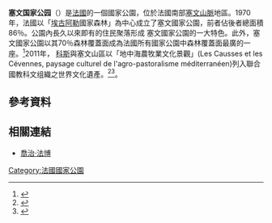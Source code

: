 {{Infobox protected area
| name = 塞文国家公园
| alt_name = Parc national des Cévennes
| iucn_category = V
| photo = Cevennes_Florac_Mimente_depuis_Causse_Mejean.jpg
| photo_alt =
| photo_caption =
| photo_width =
| map =
| map_alt =
| map_caption =
| map_width =
| location =
| nearest_city =
| lat_d              = 44
| lat_m              = 11
| lat_s              = 38
| lat_NS             = N
| long_d             = 3
| long_m             = 34
| long_s             = 53
| long_EW            = E
| coords =
| coords_ref =
| region =
| area =
| established = 1970
| visitation_num =
| visitation_year =
| governing_body =
| world_heritage_site =
| url = http://www.cevennes-parcnational.fr/
}}
'''塞文国家公园'''（{{lang-fr|Parc national des Cévennes}}）是[[法國|法國]]的一個國家公園，位於法國南部[[塞文山脈|塞文山脈]]地區。1970年，法國以「[[埃古阿勒峰|埃古阿勒]]國家森林」為中心成立了塞文國家公園，前者佔後者總面積86％。公園內長久以來即有的住民聚落形成 塞文國家公園的一大特色。此外，塞文國家公園以其70％森林覆蓋面成為法國所有國家公園中森林覆蓋面最廣的一座。<ref>{{Cite web|title=Le Parc national des Cévennes®|url=http://www1.onf.fr/foret-exception/sommaire/foretreseau/l-aigoual/acteurs/@@index.html|accessdate=2020-08-22|author=Office National des Forêts|date=|format=|publisher=Office National des Forêts|language=fr|archive-date=2020-09-14|archive-url=https://web.archive.org/web/20200914084811/http://www1.onf.fr/foret-exception/sommaire/foretreseau/l-aigoual/acteurs/@@index.html|dead-url=no}}</ref>2011年， [[科斯_(法国)|科斯]]與塞文山區以「地中海農牧業文化景觀」(Les Causses et les Cévennes, paysage culturel de l'agro-pastoralisme méditerranéen)列入聯合國教科文组織之世界文化遺產。<ref>{{Cite web|title=L'épopée d'un reboisement®|url=http://www1.onf.fr/enforet/aigoual/@@index.html|accessdate=2020-08-22|author=Office National des Forêts|date=|format=|publisher=Office National des Forêts|language=fr|archive-date=2019-05-02|archive-url=https://web.archive.org/web/20190502161345/http://www1.onf.fr/enforet/aigoual/@@index.html|dead-url=no}}</ref><ref>{{Cite web |url=http://whc.unesco.org/en/list/1153 |title=存档副本 |accessdate=2015-12-28 |archive-date=2017-07-11 |archive-url=https://web.archive.org/web/20170711123038/http://whc.unesco.org/en/list/1153 |dead-url=no }}</ref>。

==參考資料==
{{Reflist}}

== 相關連結 ==
*[[喬治·法博|喬治·法博]]

{{National parks of France}}
[[Category:法國國家公園|Category:法國國家公園]]